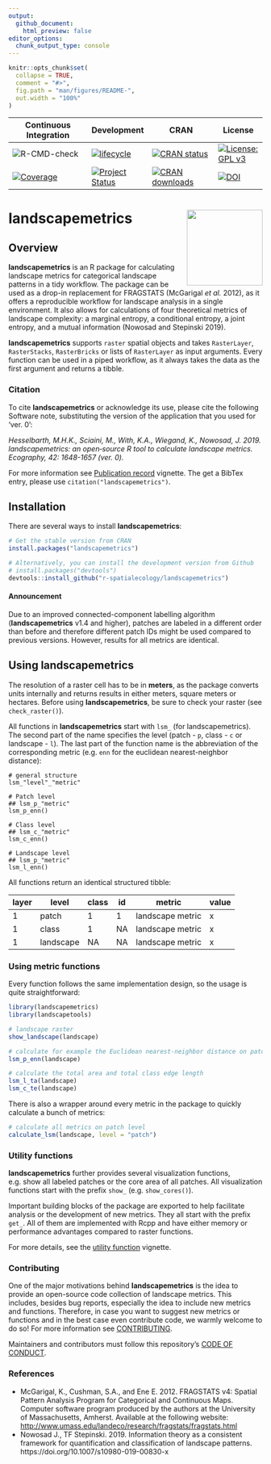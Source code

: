 ```yaml
---
output:
  github_document:
    html_preview: false
editor_options: 
  chunk_output_type: console
---
```


```r
knitr::opts_chunk$set(
  collapse = TRUE,
  comment = "#>",
  fig.path = "man/figures/README-",
  out.width = "100%"
)
```

<!-- README.md is generated from README.Rmd. Please edit that file -->

| Continuous Integration | Development | CRAN | License |
|-----------------------------------------------------------------------------------------------------------------------------------------------------------------------------------|----------------------------------------------------------------------------------------------------------------------------|------------------------------------------------------------------------------------------------------------------------------------------------------|-----------------------------------------------------------------------------------------------------------------|
| ![R-CMD-check](https://github.com/r-spatialecology/landscapemetrics/workflows/R-CMD-check/badge.svg) | [![lifecycle](https://img.shields.io/badge/lifecycle-stable-brightgreen.svg)](https://www.tidyverse.org/lifecycle/#stable) | [![CRAN status](https://www.r-pkg.org/badges/version/landscapemetrics)](https://cran.r-project.org/package=landscapemetrics) | [![License: GPL v3](https://img.shields.io/badge/License-GPLv3-blue.svg)](https://www.gnu.org/licenses/gpl-3.0) |
| [![Coverage](https://codecov.io/gh/r-spatialecology/landscapemetrics/branch/master/graph/badge.svg)](https://codecov.io/github/r-spatialecology/landscapemetrics?branch=master) | [![Project Status](http://www.repostatus.org/badges/latest/active.svg)](http://www.repostatus.org/#active) | [![CRAN downloads](http://cranlogs.r-pkg.org/badges/grand-total/landscapemetrics)](http://cran.rstudio.com/web/packages/landscapemetrics/index.html) | [![DOI](https://img.shields.io/badge/DOI-10.1111/ecog.04617-blue.svg)](https://doi.org/10.1111/ecog.04617) |

# landscapemetrics <img src="man/figures/logo.png" align="right" width="150" />

## Overview

**landscapemetrics** is an R package for calculating landscape metrics for categorical landscape patterns in a tidy workflow. The package can be used as a drop-in replacement for FRAGSTATS (McGarigal *et al.* 2012), as it offers a reproducible workflow for landscape analysis in a single environment. It also allows for calculations of four theoretical metrics of landscape complexity: a marginal entropy, a conditional entropy, a joint entropy, and a mutual information (Nowosad and Stepinski 2019).

**landscapemetrics** supports `raster` spatial objects and takes `RasterLayer`, `RasterStacks`, `RasterBricks` or lists of `RasterLayer` as input arguments. Every function can be used in a piped workflow, as it always takes the data as the first argument and returns a tibble. 

### Citation

To cite **landscapemetrics** or acknowledge its use, please cite the following Software note, substituting the version of the application that you used for 'ver. 0':

<p>
<i> 
Hesselbarth, M.H.K., Sciaini, M., With, K.A., Wiegand, K., Nowosad, J. 2019.
landscapemetrics: an open‐source R tool to calculate landscape metrics. Ecography, 42: 1648-1657 (ver. 0). 
</i>
</p>

For more information see [Publication record](https://r-spatialecology.github.io/landscapemetrics/articles/articles/publication_record.html) vignette. The get a BibTex entry, please use `citation("landscapemetrics")`.

## Installation

There are several ways to install **landscapemetrics**:

```r
# Get the stable version from CRAN
install.packages("landscapemetrics")

# Alternatively, you can install the development version from Github
# install.packages("devtools")
devtools::install_github("r-spatialecology/landscapemetrics")
```

#### Announcement
Due to an improved connected-component labelling algorithm (**landscapemetrics** v1.4 and higher), patches are labeled in a different order than before and therefore different patch IDs might be used compared to previous versions. However, results for all metrics are identical.

## Using landscapemetrics

The resolution of a raster cell has to be in **meters**, as the package converts units internally and returns results in either meters, square meters or hectares. Before using **landscapemetrics**, be sure to check your raster (see `check_raster()`).

All functions in **landscapemetrics** start with `lsm_` (for landscapemetrics). The second part of the name specifies the level (patch - `p`, class - `c` or landscape - `l`). The last part of the function name is the abbreviation of the corresponding metric (e.g. `enn` for the euclidean nearest-neighbor distance):   

```
# general structure
lsm_"level"_"metric"

# Patch level
## lsm_p_"metric"
lsm_p_enn()

# Class level
## lsm_c_"metric"
lsm_c_enn()

# Landscape level
## lsm_p_"metric"
lsm_l_enn()
```

All functions return an identical structured tibble:

| layer | level     | class | id | metric           | value |
| ----- | --------- | ----- | -- | ---------------- | ----- |
| 1     | patch     | 1     | 1  | landscape metric | x     |
| 1     | class     | 1     | NA | landscape metric | x     |
| 1     | landscape | NA    | NA | landscape metric | x     |

### Using metric functions

Every function follows the same implementation design, so the usage is quite straightforward:

```r
library(landscapemetrics)
library(landscapetools)

# landscape raster
show_landscape(landscape)

# calculate for example the Euclidean nearest-neighbor distance on patch level
lsm_p_enn(landscape)

# calculate the total area and total class edge length
lsm_l_ta(landscape)
lsm_c_te(landscape)
```

There is also a wrapper around every metric in the package to quickly calculate a bunch of metrics:

```r
# calculate all metrics on patch level
calculate_lsm(landscape, level = "patch")
```

### Utility functions

**landscapemetrics** further provides several visualization functions, e.g. show all labeled patches or the core area of all patches. All visualization functions start with the prefix `show_` (e.g. `show_cores()`).

Important building blocks of the package are exported to help facilitate analysis or the development of new metrics. They all start with the prefix `get_`. All of them are implemented with Rcpp and have either memory or performance advantages compared to raster functions.

For more details, see the [utility function](https://r-spatialecology.github.io/landscapemetrics/articles/articles/utility.html) vignette.

### Contributing

One of the major motivations behind **landscapemetrics** is the idea to provide an open-source code collection of landscape metrics. This includes, besides bug reports, especially the idea to include new metrics and functions. Therefore, in case you want to suggest new metrics or functions and in the best case even contribute code, we warmly welcome to do so\! For more information see [CONTRIBUTING](CONTRIBUTING.md).

Maintainers and contributors must follow this repository’s [CODE OF CONDUCT](CODE_OF_CONDUCT.md).

### References

- McGarigal, K., Cushman, S.A., and Ene E. 2012. FRAGSTATS v4: Spatial Pattern Analysis Program for Categorical and Continuous Maps. Computer software program produced by the authors at the University of Massachusetts, Amherst. Available at the following website: <http://www.umass.edu/landeco/research/fragstats/fragstats.html>
- Nowosad J., TF Stepinski. 2019. Information theory as a consistent framework for quantification and classification of landscape patterns. https://doi.org/10.1007/s10980-019-00830-x
